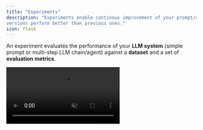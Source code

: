 ```yaml
---
title: "Experiments"
description: "Experiments enable continous improvement of your prompt/agent and guarantee that newer
versions perform better than previous ones."
icon: flask
---
```


An experiment evaluates the performance of your **LLM system** (simple prompt or multi-step LLM chain/agent) against a **dataset** and a set of **evaluation metrics**.

<Frame caption="An experiment logged on Literal AI">
  <video
    autoPlay
    muted
    loop
    playsInline
    src="/images/experiment.mp4"
    />
</Frame>

## Run an experiment from your code

Complex multi-step LLM systems are heavily dependent on your code and instrastructure. Literal AI enables you to evaluate your LLM systems from your own code and then log the results on Literal AI.

Here is a naive example of how you can run an experiment with Literal AI:

<Note>See [installation](/get-started/quick-start) to get your API key and instantiate the SDK</Note>

<CodeGroup>
```python Python
inputs = [{"question": "question"}]

experiment = literalai_client.api.create_experiment(
    name="Foo", params=[{"foo": "bar"}]  # optional
)

@literalai_client.run
def my_agent(input):
    # Faking the agent response
    return {"content": "answer"}

def score_output(output):
    # Faking the scoring
    return [{"name": "context_relevancy", "type": "AI", "value": 0.6}]

@literalai_client.experiment_item_run
def run_and_eval(input):
    output = my_agent(input)
    experiment_item = {
      "scores": score_output(output),
      "input": input,
      "output": output
    }
    experiment.log(experiment_item)

def run_experiment(inputs):
    for input in inputs:
        run_and_eval(input)

run_experiment(inputs)
```
```typescript TypeScript
async function myAgent(input: Record<string, unknown>) {
  // This is a fake agent
  return literalaiClient.step({ name: 'agent', type: 'run' }).wrap(async () => {
    return { answer: 'Fake Answer' };
  });
}

function scoreOutput(output: Record<string, unknown>) {
  // This is a fake scoring function
  return [
    {
      name: 'context_relevancy',
      type: 'AI' as const,
      value: 0.6
    }
  ];
}

async function main() {
  const experiment = await literalaiClient.api.createExperiment({
    name: 'Foo',
    params: { foo: 'bar' } // optional
  });

  const inputs = [{ question: 'Fake question' }];

  for (const input of inputs) {
    await literalaiClient.experimentItemRun().wrap(async () => {
      const agentOutput = await myAgent(input);
      const scores = scoreOutput(agentOutput);

      const experimentItem = {
        scores: scores,
        input: input,
        output: agentOutput
      };

      await experiment.log(experimentItem);
    });
  }
}

main();
```
</CodeGroup>

### Link to a Dataset

The best way to run an experiment is to use a [Dataset](/guides/dataset) to store your inputs and expected outputs. This way you can track on which data your experiment was run and compare the results of different experiments.

Using a dataset to run an experiment is very similar to the previous example, except that you are iterating over the items of the dataset:

<CodeGroup>
```python Python
dataset_id = "MY_DATASET_ID"

dataset = literalai_client.api.get_dataset(dataset_id)

experiment = literalai_client.api.create_experiment(
    dataset_id=dataset_id,
    name="Foo",
    params=[{"foo": "bar"}]  # optional
)

@literalai_client.experiment_item_run
def run_and_eval(item):
    output = my_agent(item.input)
    experiment_item = {
      # Notice that the experiment item is now linked to the dataset item
      "datasetItemId": item.id,
      "scores": score_output(output),
      "input": input,
      "output": output
    }
    experiment.log(experiment_item)

def run_experiment():
    for item in dataset.items:
        run_and_eval(item)
```
```typescript TypeScript
const datasetId = 'MY_DATASET_ID';
const dataset = await literalClient.api.getDataset({id: datasetId});

async function main() {
    const experiment = await literalaiClient.api.createExperiment({
        datasetId,
        name: 'Foo',
        params: { foo: 'bar' } // optional
    });

    for (const item of dataset.items) {
        await literalaiClient.experimentItemRun().wrap(async () => {
            const agentOutput = await myAgent(item.input);
            const scores = scoreOutput(agentOutput);

            const experimentItem = {
                // Notice that the experiment item is now linked to the dataset item
                datasetItemId: item.id,
                scores: scores,
                input: item.input,
                output: agentOutput
            };

            await experiment.log(experimentItem);
        });
    }
}
```
</CodeGroup>

### Link to a Prompt

If you are evaluating a prompt [living on Literal AI](guides/prompt-management), you can bind it to the experiment to track the performance of the prompt.

<CodeGroup>
```python Python
prompt = literalai_client.api.get_prompt(name="MY_PROMPT", version=0)

experiment = literalai_client.api.create_experiment(
    prompt_id=prompt.id,
    name="Foo",
    params=[{"foo": "bar"}]  # optional
)

# Run the experiment the same way as before
```
```typescript TypeScript
const promptName = 'MY_PROMPT';
const promptVersion = 0
prompt = literalClient.api.getPrompt(promptName, promptVersion);

async function main() {
    const experiment = await literalaiClient.api.createExperiment({
        promptId: prompt.id,
        name: 'Foo',
        params: { foo: 'bar' } // optional
    });
    // Run the experiment the same way as before
}
```
</CodeGroup>


## Run an experiment on Literal AI

Experiments can be run directly on Literal AI. This allows you to run experiments without having to manage an infrastructure.
However, experiments can only be used to evaluate prompts managed on Literal AI, see [Prompt Management](/guides/prompt-management).

To run an experiment, you need:
- a prompt to iterate on
- an evaluator
- a dataset

<Steps>
  <Step title="Prompt to iterate on">
    From the Prompt Playground, make modifications to your prompt and save it:
    <Frame caption="Prompt to iterate on">
      <img src="/images/save-new-prompt.png" alt="Prompt to iterate on" />
    </Frame>
  </Step>
  <Step title="Create an Evaluator">
    Currently, Literal AI supports AI evaluators, which you can configure from the Prompt Playground. 
    AI Evaluators differ from typical prompts in that they specify a **Structured Output** to yield a Score.

    From the Prompt Playground, create a prompt which generates a score with **Structured Output**:
    <Frame caption="Evaluator Prompt">
      <img src="/images/evaluator-prompt.png" alt="Evaluator Prompt"/>
    </Frame>
  </Step>
  <Step title="Select a dataset">
    Select a dataset or [create one](/guides/dataset/). In the upper right corner, click the
    play icon <Icon icon="play" iconType="light" />:
    <Frame caption="Run Experiment on Dataset">
      <img src="/images/run-experiment-dataset.png" alt="Run Experiment on Dataset"/>
    </Frame>
  </Step>
  <Step title="Configure prompts">
    <Frame caption="Configure Prompts">
      <img src="/images/configure-prompts.png" alt="Configure Prompts"/>
    </Frame>
    For both the prompt to evaluate and the AI Evaluator, you should specify how to resolve template
    variables with your dataset `input`, `expectedOutput` and `metadata`. The AI Evaluator configuration offers to 
    use the prompt's output through the `output` key.
    <Frame caption="Map Prompt variables">
      <img src="/images/map-prompt-variables.png" alt="Map Prompt variables"/>
    </Frame>
  </Step>
  <Step title="Follow progress on your Experiment">
    Running the experiment will redirect you to the Experiment details page, where you can track progress!
    <Frame caption="Track Experiment progress">
      <img src="/images/track-experiment-progress.png" alt="Track Experiment progress"/>
    </Frame>
  </Step>
</Steps>

More Evaluators to come soon!

## Compare experiments

<Note>You can only compare two experiments if they were run on the same dataset.</Note>

<Frame caption="Comparing two experiments ran on the same dataset.">
  <video
    autoPlay
    muted
    loop
    playsInline
    src="/images/compare-experiment.mp4"
    />
</Frame>